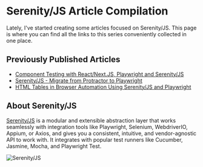 # Serenity/JS Article Compilation

Lately, I've started creating some articles focused on Serenity/JS.
This page is where you can find all the links to this series 
conveniently collected in one place.

## Previously Published Articles

- [Component Testing with React/Next.JS, Playwright and Serenity/JS](../sjs-playwright-ct)
- [Serenity/JS - Migrate from Protractor to Playwright](../serenityjs-protractor2playwright)
- [HTML Tables in Browser Automation Using Serenity/JS and Playwright](../serenityjs-tables-peql)

## About Serenity/JS

[Serenity/JS](https://serenity-js.org/) is a modular and extensible abstraction layer that works seamlessly 
with integration tools like Playwright, Selenium, WebdriverIO, Appium, or Axios, 
and gives you a consistent, intuitive, and vendor-agnostic API to work with.
It integrates with popular test runners like Cucumber, Jasmine, Mocha, and Playwright Test.

![Serenity/JS](/img/SerenityJS.png)
